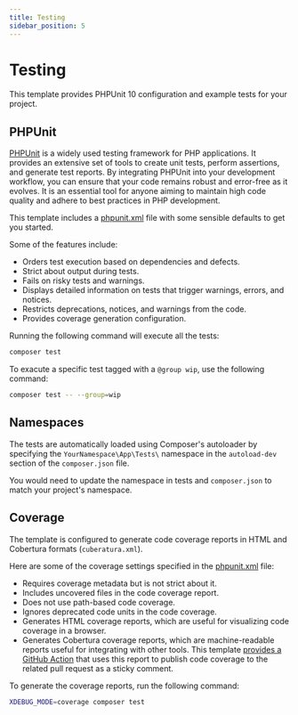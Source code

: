 ```yaml
---
title: Testing
sidebar_position: 5
---
```


# Testing

This template provides PHPUnit 10 configuration and example tests for your
project.

## PHPUnit

[PHPUnit](https://phpunit.de/) is a widely used testing framework for PHP
applications. It provides an extensive set of tools to create unit tests,
perform assertions, and generate test reports. By integrating PHPUnit into your
development workflow, you can ensure that your code remains robust and
error-free as it evolves. It is an essential tool for anyone aiming to maintain
high code quality and adhere to best practices in PHP development.

This template includes a [phpunit.xml](https://github.com/AlexSkrypnyk/scaffold/blob/main/phpunit.xml)
file with some sensible defaults to get you started.

Some of the features include:

- Orders test execution based on dependencies and defects.
- Strict about output during tests.
- Fails on risky tests and warnings.
- Displays detailed information on tests that trigger warnings, errors, and notices.
- Restricts deprecations, notices, and warnings from the code.
- Provides coverage generation configuration.

Running the following command will execute all the tests:

```bash
composer test
```

To exacute a specific test tagged with a `@group wip`, use the following command:

```bash
composer test -- --group=wip
```

## Namespaces

The tests are automatically loaded using Composer's autoloader by specifying
the `YourNamespace\App\Tests\` namespace in the `autoload-dev` section of the
`composer.json` file.

You would need to update the namespace in tests and `composer.json` to match
your project's namespace.

## Coverage

The template is configured to generate code coverage reports in HTML and
Cobertura formats (`cuberatura.xml`).

Here are some of the coverage settings specified in the [phpunit.xml](https://github.com/AlexSkrypnyk/scaffold/blob/main/phpunit.xml) file:
- Requires coverage metadata but is not strict about it.
- Includes uncovered files in the code coverage report.
- Does not use path-based code coverage.
- Ignores deprecated code units in the code coverage.
- Generates HTML coverage reports, which are useful for visualizing code
  coverage in a browser.
- Generates Cobertura coverage reports, which are machine-readable reports
  useful for integrating with other tools. This template [provides a GitHub
  Action](../ci/test#code-coverage) that uses this report to publish code
  coverage to the related pull request as a sticky comment.

To generate the coverage reports, run the following command:

```bash
XDEBUG_MODE=coverage composer test
```
